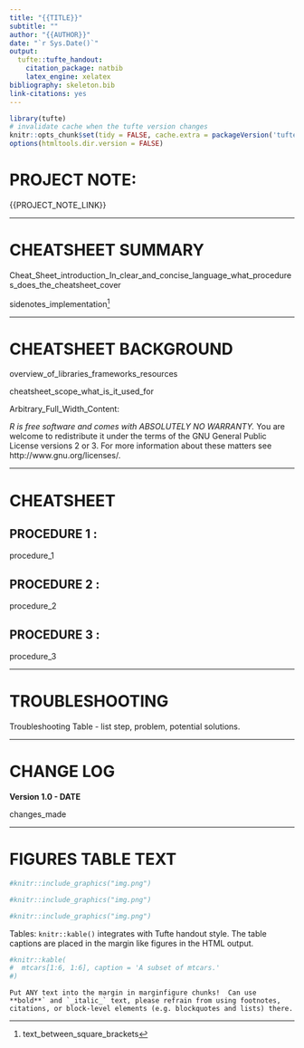 ```yaml
---
title: "{{TITLE}}"
subtitle: ""
author: "{{AUTHOR}}"
date: "`r Sys.Date()`"
output:
  tufte::tufte_handout:
    citation_package: natbib
    latex_engine: xelatex
bibliography: skeleton.bib
link-citations: yes
---
```


```r
library(tufte)
# invalidate cache when the tufte version changes
knitr::opts_chunk$set(tidy = FALSE, cache.extra = packageVersion('tufte'))
options(htmltools.dir.version = FALSE)
```


# PROJECT NOTE: 


{{PROJECT_NOTE_LINK}}


------



# CHEATSHEET SUMMARY


Cheat_Sheet_introduction_In_clear_and_concise_language_what_procedures_does_the_cheatsheet_cover


sidenotes_implementation^[text_between_square_brackets]


---



# CHEATSHEET BACKGROUND


overview_of_libraries_frameworks_resources


cheatsheet_scope_what_is_it_used_for


Arbitrary_Full_Width_Content:

::: {.fullwidth}
_R is free software and comes with ABSOLUTELY NO WARRANTY._ You are welcome to redistribute it under the terms of the GNU General Public License versions 2 or 3. For more information about these matters see http://www.gnu.org/licenses/.
:::


---



# CHEATSHEET



## PROCEDURE 1 : 


procedure_1



## PROCEDURE 2 : 


procedure_2



## PROCEDURE 3 : 


procedure_3


---



# TROUBLESHOOTING


Troubleshooting Table - list step, problem, potential solutions.


---



# CHANGE LOG


**Version 1.0 - DATE**


changes_made


---



# FIGURES TABLE TEXT


```r

#knitr::include_graphics("img.png")

```



```r

#knitr::include_graphics("img.png")

```



```r

#knitr::include_graphics("img.png")

```



Tables:  `knitr::kable()` integrates with Tufte handout style. The table captions are placed in the margin like figures in the HTML output.

```r

#knitr::kable(
#  mtcars[1:6, 1:6], caption = 'A subset of mtcars.'
#)

```



```marginfigure
Put ANY text into the margin in marginfigure chunks!  Can use **bold**` and `_italic_` text, please refrain from using footnotes, citations, or block-level elements (e.g. blockquotes and lists) there.
```





